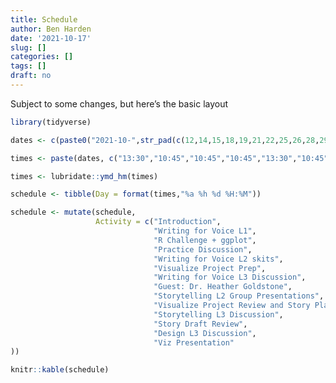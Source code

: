 ```yaml
---
title: Schedule
author: Ben Harden
date: '2021-10-17'
slug: []
categories: []
tags: []
draft: no
---
```


Subject to some changes, but here's the basic layout

```r
library(tidyverse)

dates <- c(paste0("2021-10-",str_pad(c(12,14,15,18,19,21,22,25,26,28,29),"0")), paste0("2021-11-",str_pad(c(1,2,3),2,"left","0"))) 

times <- paste(dates, c("13:30","10:45","10:45","10:45","13:30","10:45","10:45","10:45","13:30","10:45","10:45","10:45","13:30","10:45"))

times <- lubridate::ymd_hm(times)

schedule <- tibble(Day = format(times,"%a %h %d %H:%M"))

schedule <- mutate(schedule, 
                   Activity = c("Introduction",
                                "Writing for Voice L1",
                                "R Challenge + ggplot",
                                "Practice Discussion",
                                "Writing for Voice L2 skits",
                                "Visualize Project Prep",
                                "Writing for Voice L3 Discussion",
                                "Guest: Dr. Heather Goldstone",
                                "Storytelling L2 Group Presentations",
                                "Visualize Project Review and Story Planning",
                                "Storytelling L3 Discussion",
                                "Story Draft Review",
                                "Design L3 Discussion",
                                "Viz Presentation"
))

knitr::kable(schedule)
```

